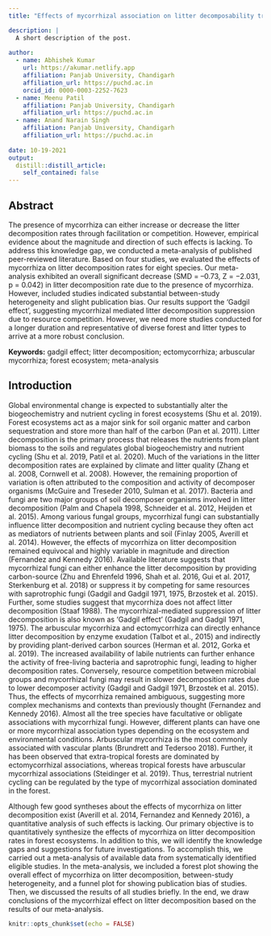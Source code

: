 ```yaml
---
title: "Effects of mycorrhizal association on litter decomposability traits in the forest ecosystems: A synthesis"

description: |
  A short description of the post.
  
author:
  - name: Abhishek Kumar
    url: https://akumar.netlify.app
    affiliation: Panjab University, Chandigarh
    affiliation_url: https://puchd.ac.in
    orcid_id: 0000-0003-2252-7623
  - name: Meenu Patil
    affiliation: Panjab University, Chandigarh
    affiliation_url: https://puchd.ac.in
  - name: Anand Narain Singh
    affiliation: Panjab University, Chandigarh
    affiliation_url: https://puchd.ac.in
    
date: 10-19-2021
output:
  distill::distill_article:
    self_contained: false
---
```


## Abstract

The presence of mycorrhiza can either increase or decrease the litter decomposition rates through facilitation or competition. However, empirical evidence about the magnitude and direction of such effects is lacking. To address this knowledge gap, we conducted a meta-analysis of published peer-reviewed literature. Based on four studies, we evaluated the effects of mycorrhiza on litter decomposition rates for eight species. Our meta-analysis exhibited an overall significant decrease (SMD = –0.73, Z = −2.031, p = 0.042) in litter decomposition rate due to the presence of mycorrhiza. However, included studies indicated substantial between-study heterogeneity and slight publication bias. Our results support the ‘Gadgil effect’, suggesting mycorrhizal mediated litter decomposition suppression due to resource competition. However, we need more studies conducted for a longer duration and representative of diverse forest and litter types to arrive at a more robust conclusion.

**Keywords:** gadgil effect; litter decomposition; ectomycorrhiza; arbuscular mycorrhiza; forest ecosystem; meta-analysis

## Introduction

Global environmental change is expected to substantially alter the biogeochemistry and nutrient cycling in forest ecosystems (Shu et al. 2019). Forest ecosystems act as a major sink for soil organic matter and carbon sequestration and store more than half of the carbon (Pan et al. 2011). Litter decomposition is the primary process that releases the nutrients from plant biomass to the soils and regulates global biogeochemistry and nutrient cycling (Shu et al. 2019, Patil et al. 2020). Much of the variations in the litter decomposition rates are explained by climate and litter quality (Zhang et al. 2008, Cornwell et al. 2008). However, the remaining proportion of variation is often attributed to the composition and activity of decomposer organisms (McGuire and Treseder 2010, Sulman et al. 2017). 
Bacteria and fungi are two major groups of soil decomposer organisms involved in litter decomposition (Palm and Chapela 1998, Schneider et al. 2012, Heijden et al. 2015). Among various fungal groups, mycorrhizal fungi can substantially influence litter decomposition and nutrient cycling because they often act as mediators of nutrients between plants and soil (Finlay 2005, Averill et al. 2014). However, the effects of mycorrhiza on litter decomposition remained equivocal and highly variable in magnitude and direction (Fernandez and Kennedy 2016). Available literature suggests that mycorrhizal fungi can either enhance the litter decomposition by providing carbon-source (Zhu and Ehrenfeld 1996, Shah et al. 2016, Gui et al. 2017, Sterkenburg et al. 2018) or suppress it by competing for same resources with saprotrophic fungi (Gadgil and Gadgil 1971, 1975, Brzostek et al. 2015). Further, some studies suggest that mycorrhiza does not affect litter decomposition (Staaf 1988). The mycorrhizal-mediated suppression of litter decomposition is also known as ‘Gadgil effect’ (Gadgil and Gadgil 1971, 1975). The arbuscular mycorrhiza and ectomycorrhiza can directly enhance litter decomposition by enzyme exudation (Talbot et al., 2015) and indirectly by providing plant-derived carbon sources (Herman et al. 2012, Gorka et al. 2019). The increased availability of labile nutrients can further enhance the activity of free-living bacteria and saprotrophic fungi, leading to higher decomposition rates. Conversely, resource competition between microbial groups and mycorrhizal fungi may result in slower decomposition rates due to lower decomposer activity (Gadgil and Gadgil 1971, Brzostek et al. 2015). Thus, the effects of mycorrhiza remained ambiguous, suggesting more complex mechanisms and contexts than previously thought (Fernandez and Kennedy 2016).
Almost all the tree species have facultative or obligate associations with mycorrhizal fungi. However, different plants can have one or more mycorrhizal association types depending on the ecosystem and environmental conditions. Arbuscular mycorrhiza is the most commonly associated with vascular plants (Brundrett and Tedersoo 2018). Further, it has been observed that extra-tropical forests are dominated by ectomycorrhizal associations, whereas tropical forests have arbuscular mycorrhizal associations (Steidinger et al. 2019). Thus, terrestrial nutrient cycling can be regulated by the type of mycorrhizal association dominated in the forest.
 
Although few good syntheses about the effects of mycorrhiza on litter decomposition exist (Averill et al. 2014, Fernandez and Kennedy 2016), a quantitative analysis of such effects is lacking. Our primary objective is to quantitatively synthesize the effects of mycorrhiza on litter decomposition rates in forest ecosystems. In addition to this, we will identify the knowledge gaps and suggestions for future investigations. To accomplish this, we carried out a meta-analysis of available data from systematically identified eligible studies. In the meta-analysis, we included a forest plot showing the overall effect of mycorrhiza on litter decomposition, between-study heterogeneity, and a funnel plot for showing publication bias of studies. Then, we discussed the results of all studies briefly. In the end, we draw conclusions of the mycorrhizal effect on litter decomposition based on the results of our meta-analysis. 


```r
knitr::opts_chunk$set(echo = FALSE)
```



